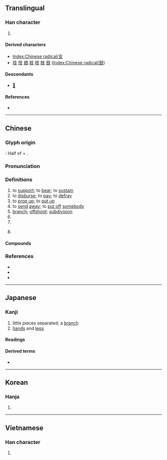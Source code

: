 {{also|攴|枝}}
{{character info}}
==Translingual==
{{stroke order|strokes=4}}
{{stroke order|type=animate}}

===Han character===
{{Han char|rn=65|rad=支|as=00|sn=4|four=40407|canj=JE|ids=⿱十又}}

# {{mul-kangxi radical-def}}

====Derived characters====
* [[Index:Chinese radical/支]]
* [[技]] [[伎]] [[翅]] [[妓]] [[枝]] [[肢]] [[鼓]] ([[Index:Chinese radical/鼓]])

====Descendants====
* [[𛀦]]

====References====
* {{Han ref|kx=0467.010|dkj=13061|dj=0814.130|hdz=21327.140|uh=652F|ud=25903|bh=A4E4|bd=42212}}

----

==Chinese==
{{zh-forms}}

===Glyph origin===
{{Han etyl}}
''{{w|Shuowen}}'': Half of {{l|zh|竹}} + {{l|zh|又}}.

===Pronunciation===
{{zh-pron
|m=zhī
|ma=zh-zhī.ogg
|m-s=zi1
|dg=җы1
|c=zi1
|c-t=
|g=zi1
|h=pfs=kî/chṳ̂;gd=gi1/zi1
|h_note=kî - vernacular; chṳ̂ - literary
|j=zi1
|mb=cí
|md=ciĕ
|mn=ki/chi
|mn_note=ki - vernacular; chi - literary
|mn-t=gi1/zin1
|mn-t_note=gi1 - vernacular, zin1 - literary
|w=1tsr
|x=zhr1
|mc=y
|oc=y
|cat=v,n,pn
}}

===Definitions===
{{zh-hanzi}}

# to [[support]]; to [[bear]]; to [[sustain]]
# to [[disburse]]; to [[pay]]; to [[defray]]
# to [[prop up]]; to [[put up]]
# to [[send]] [[away]]; to [[put off]] [[somebody]]
# [[branch]]; [[offshoot]]; [[subdivision]]
# {{surname|zh}}
# {{zh-classifier|cigarettes, arrows, pens, drinking straws|cat=y}}
# {{lb|zh|obsolete|now|usually| derogatory|and|offensive}} {{zh-short|支那|China}}
#: {{zh-x|^印支|Indochina}}
#: {{zh-x|^日 ^滿 ^支 親善}}

====Compounds====
{{zh-der|支持|支配|政府開支|分支|支店|支出|支援|收支|精神支持|支氣管炎|支流|支氣管|支票|支柱|支那|支部|開支|支局|支派|支吾|支線|大月支|支節|技術支援|支領|支隊|列支敦斯登|支解|地支|支應|支吾其詞|支那語|列支敦士登|支離破碎|支架|支票簿|支持者|支用|支支吾吾|支子|支點|支撐|支撥|支費|支付憑單|車支子|支頤|支路|不支|支根|支離|支絀|支脈|支援部隊|支書|支氣管氣喘|支取|令支|支使|支孽|支款|支庶|支移|支那通|支行|支渠|支差|支前|一木難支|不支倒地|不蔓不支|乾支剌|乾支支|人頭支票|借支|入不支出|公共支出|冒支銀|分支機關|利息支出|劃線支票|力竭難支|動支|十二支|千支萬派|印度支那|各支支|國際收支|墊支|天干地支|失支脫節|嫡支嫡派|寅支卯糧|密支那|對支|小支氣管|屁支支|左右支絀|左支右吾|左支右絀|干支|度支|形單影支|惡支殺|憋支支|措支剌|支付|支付命令|支分|支劃|支助|支單|支嘴兒|支婆|支對|支屬|支手舞腳|支支喳喳|支會|支架子|支楞|支樁|支爐兒|支理|支當|支破|支票機|支空頭|支薪|支襯|支調|支謙|支讖|支轉|支遁|支遁買山|支遣|支邊|支郎|支開|支騰|支骸|收支平衡|旁支|旅行支票|月支|本支|本支百世|東支西吾|條支|樂不可支|活支|活支剌|濫支|焉支山|燕支|燕支山|特支|獨力難支|獨木難支|破碎支離|移轉支付|空頭支票|統收統支|經費支絀|胡支對|胡支扯葉|菩提流支|補償支付|語支|貿易收支|超支|軋支票|辟支佛|近支|透支|遠期支票|郅支|配水支管|鏡支兒|關支|雞骨支床|預支|額支|大支坪}}

{{zh-cat|Beginning|Intermediate}}

===References===
* {{R:twedu|A01715}}
* {{R:twedu|A00006-003}}
* {{R:yue:Hanzi}}

----

==Japanese==

===Kanji===
{{ja-kanji|grade=5|rs=支00}}

# little pieces separated; a [[branch]]
# [[hand|hands]] and [[leg|legs]]

====Readings====
{{ja-readings
|goon=し
|kanon=し
|kun=えだ, ささ-える<ささ-へる, つか-える<つか-へる
|nanori=なか, もろ, ゆた
}}

====Derived terms====
* {{ja-r|支%払う|し%はらう}}

----

==Korean==

===Hanja===
{{ko-hanja|지탱하다|지탱할|지}}

# {{rfdef|ko|sort=支00}}

----

==Vietnamese==

===Han character===
{{vi-hantu|[[chi]]|rs=支00}}

# {{rfdef|vi|sort=支00}}

[[Category:CJKV radicals| ]]